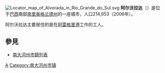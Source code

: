 {{coord|29|59|S|51|05|W|display=title}}
[[File:Locator_map_of_Alvorada_in_Rio_Grande_do_Sul.svg|right]]
'''阿尔沃拉达'''（{{lang-pt|Alvorada}}）是位于[[巴西|巴西]]南部[[南里奥格兰德州|南里奥格兰德州]]的一座城市，人口214,953（2006年）。

阿尔沃拉达主要居住的是在[[阿雷格里港|阿雷格里港]]工作的工人。

== 參見 ==
* [[南大河州市鎮列表|南大河州市鎮列表]]

{{Brazil-geo-stub}}
{{南里約格朗德州市鎮}}
[[Category:巴西城市|A]]
[[Category:南大河州市镇|Category:南大河州市镇]]